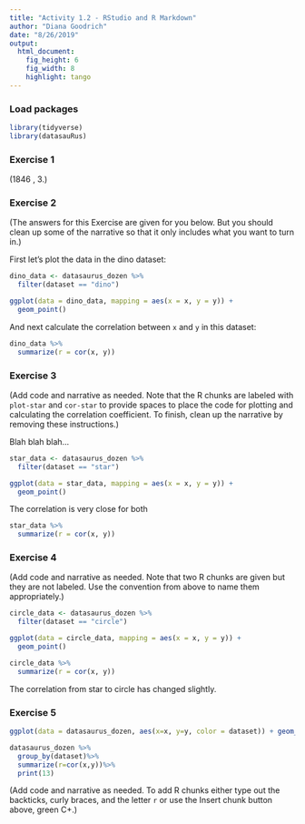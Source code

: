 ```yaml
---
title: "Activity 1.2 - RStudio and R Markdown"
author: "Diana Goodrich"
date: "8/26/2019"
output: 
  html_document: 
    fig_height: 6
    fig_width: 8
    highlight: tango
---
```


### Load packages

```r
library(tidyverse) 
library(datasauRus)
```


### Exercise 1

(1846 , 3.)

### Exercise 2

(The answers for this Exercise are given for you below. But you should clean up some of the narrative so that it only includes what you want to turn in.)

First let's plot the data in the dino dataset:

```r
dino_data <- datasaurus_dozen %>%
  filter(dataset == "dino")

ggplot(data = dino_data, mapping = aes(x = x, y = y)) +
  geom_point()
```

And next calculate the correlation between `x` and `y` in this dataset:

```r
dino_data %>%
  summarize(r = cor(x, y))
```

### Exercise 3

(Add code and narrative as needed. Note that the R chunks are labeled with `plot-star` and `cor-star` to provide spaces to place the code for plotting and calculating the correlation coefficient. To finish, clean up the narrative by removing these instructions.)

Blah blah blah...

```r
star_data <- datasaurus_dozen %>%
  filter(dataset == "star")

ggplot(data = star_data, mapping = aes(x = x, y = y)) +
  geom_point()
```

The correlation is very close for both

```r
star_data %>%
  summarize(r = cor(x, y))
```

### Exercise 4

(Add code and narrative as needed. Note that two R chunks are given but they are not labeled. Use the convention from above to name them appropriately.)

```r
circle_data <- datasaurus_dozen %>%
  filter(dataset == "circle")

ggplot(data = circle_data, mapping = aes(x = x, y = y)) +
  geom_point()

```

```r
circle_data %>%
  summarize(r = cor(x, y))

```
The correlation from star to circle has changed slightly.

### Exercise 5
```r
ggplot(data = datasaurus_dozen, aes(x=x, y=y, color = dataset)) + geom_point() + facet_wrap(~ dataset, ncol = 3) + theme(legend.position = "none")
```
```r
datasaurus_dozen %>%
  group_by(dataset)%>%
  summarize(r=cor(x,y))%>%
  print(13)
```


(Add code and narrative as needed. To add R chunks either type out the backticks, curly braces, and the letter `r` or use the Insert chunk button above, green C+.)